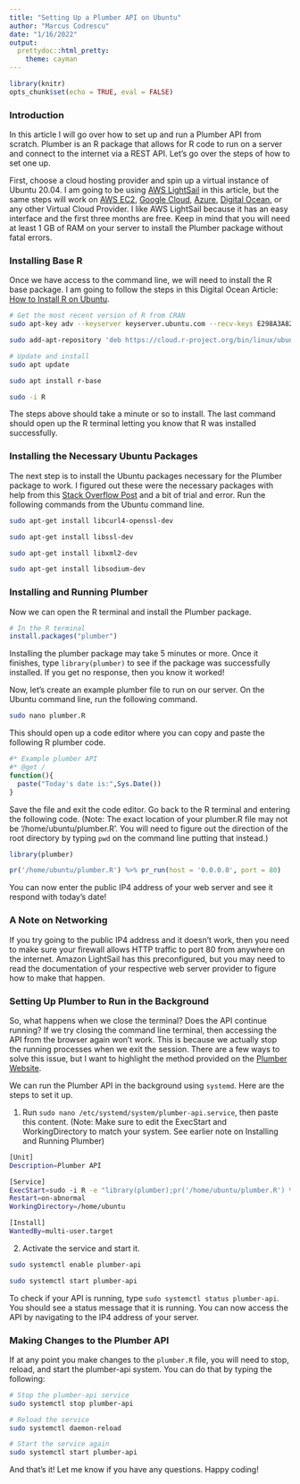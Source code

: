 ```yaml
---
title: "Setting Up a Plumber API on Ubuntu"
author: "Marcus Codrescu"
date: "1/16/2022"
output: 
  prettydoc::html_pretty:
    theme: cayman
---
```


```r
library(knitr)
opts_chunk$set(echo = TRUE, eval = FALSE)
```

### Introduction

In this article I will go over how to set up and run a Plumber API from scratch. Plumber is an R package that allows for R code to run on a server and connect to the internet via a REST API. Let's go over the steps of how to set one up.

First, choose a cloud hosting provider and spin up a virtual instance of Ubuntu 20.04. I am going to be using [AWS LightSail](https://aws.amazon.com/lightsail/) in this article, but the same steps will work on [AWS EC2](https://aws.amazon.com/ec2/), [Google Cloud](https://cloud.google.com/), [Azure](https://azure.microsoft.com/en-us/), [Digital Ocean](https://www.digitalocean.com/), or any other Virtual Cloud Provider. I like AWS LightSail because it has an easy interface and the first three months are free. Keep in mind that you will need at least 1 GB of RAM on your server to install the Plumber package without fatal errors.

### Installing Base R

Once we have access to the command line, we will need to install the R base package. I am going to follow the steps in this Digital Ocean Article: [How to Install R on Ubuntu](https://www.digitalocean.com/community/tutorials/how-to-install-r-on-ubuntu-20-04).

```bash
# Get the most recent version of R from CRAN
sudo apt-key adv --keyserver keyserver.ubuntu.com --recv-keys E298A3A825C0D65DFD57CBB651716619E084DAB9

sudo add-apt-repository 'deb https://cloud.r-project.org/bin/linux/ubuntu focal-cran40/'

# Update and install
sudo apt update

sudo apt install r-base

sudo -i R

```

The steps above should take a minute or so to install. The last command should open up the R terminal letting you know that R was installed successfully.

### Installing the Necessary Ubuntu Packages

The next step is to install the Ubuntu packages necessary for the Plumber package to work. I figured out these were the necessary packages with help from this [Stack Overflow Post](https://stackoverflow.com/questions/68992346/trying-to-get-tidyverse-installed-in-linux-mint-20-2) and a bit of trial and error. Run the following commands from the Ubuntu command line.

```bash
sudo apt-get install libcurl4-openssl-dev

sudo apt-get install libssl-dev

sudo apt-get install libxml2-dev

sudo apt-get install libsodium-dev
```

### Installing and Running Plumber

Now we can open the R terminal and install the Plumber package.

```r
# In the R terminal
install.packages("plumber")
```

Installing the plumber package may take 5 minutes or more. Once it finishes, type `library(plumber)` to see if the package was successfully installed. If you get no response, then you know it worked!

Now, let's create an example plumber file to run on our server. On the Ubuntu command line, run the following command.

```bash
sudo nano plumber.R
```

This should open up a code editor where you can copy and paste the following R plumber code.

```r
#* Example plumber API
#* @get /
function(){
  paste("Today's date is:",Sys.Date())
}
```

Save the file and exit the code editor. Go back to the R terminal and entering the following code. (Note: The exact location of your plumber.R file may not be '/home/ubuntu/plumber.R'. You will need to figure out the direction of the root directory by typing `pwd` on the command line putting that instead.)

```r
library(plumber)

pr('/home/ubuntu/plumber.R') %>% pr_run(host = '0.0.0.0', port = 80)
```

You can now enter the public IP4 address of your web server and see it respond with today's date!

### A Note on Networking

If you try going to the public IP4 address and it doesn't work, then you need to make sure your firewall allows HTTP traffic to port 80 from anywhere on the internet. Amazon LightSail has this preconfigured, but you may need to read the documentation of your respective web server provider to figure how to make that happen.

### Setting Up Plumber to Run in the Background

So, what happens when we close the terminal? Does the API continue running? If we try closing the command line terminal, then accessing the API from the browser again won't work. This is because we actually stop the running processes when we exit the session. There are a few ways to solve this issue, but I want to highlight the method provided on the [Plumber Website](https://www.rplumber.io/articles/hosting.html#systemd). 

We can run the Plumber API in the background using `systemd`. Here are the steps to set it up.

1.  Run `sudo nano /etc/systemd/system/plumber-api.service`, then paste this content. (Note: Make sure to edit the ExecStart and WorkingDirectory to match your system. See earlier note on Installing and Running Plumber)

```bash
[Unit]
Description=Plumber API

[Service]
ExecStart=sudo -i R -e "library(plumber);pr('/home/ubuntu/plumber.R') %>% pr_run(port=80, host='0.0.0.0')"
Restart=on-abnormal
WorkingDirectory=/home/ubuntu

[Install]
WantedBy=multi-user.target
```


2.  Activate the service and start it.

```bash
sudo systemctl enable plumber-api

sudo systemctl start plumber-api   
```

To check if your API is running, type `sudo systemctl status plumber-api`. You should see a status message that it is running. You can now access the API by navigating to the IP4 address of your server.

### Making Changes to the Plumber API

If at any point you make changes to the `plumber.R` file, you will need to stop, reload, and start the plumber-api system. You can do that by typing the following:

```bash
# Stop the plumber-api service
sudo systemctl stop plumber-api

# Reload the service
sudo systemctl daemon-reload

# Start the service again
sudo systemctl start plumber-api
```

And that's it! Let me know if you have any questions. Happy coding!





